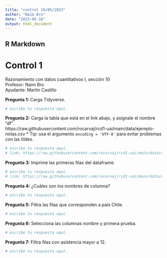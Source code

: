 ```yaml
---
title: "control 16/05/2023"
author: "Naim Bro"
date: "2023-05-16"
output: html_document
---
```


## R Markdown

# Control 1
Razonamiento con datos cuantitativos I, sección 10 <br>
Profesor: Naim Bro <br>
Ayudante: Martín Castillo <br>


<b>Pregunta 1:</b> Carga Tidyverse.

```r
# escribe tu respuesta aquí.

```

<b>Pregunta 2:</b> Carga la tabla que está en el link abajo, y asígnale el nombre "df".<br>
https://raw.githubusercontent.com/rocarvaj/rcd1-uai/main/data/ejemplo-notas.csv
* Tip: usa el argumento ```encoding = 'UTF-8'``` para evitar problemas con las tildes.

```r
# escribe tu respuesta aquí.
# link: https://raw.githubusercontent.com/rocarvaj/rcd1-uai/main/data/ejemplo-notas.csv

```

<b>Pregunta 3:</b> Imprime las primeras filas del dataframe.
```r
# escribe tu respuesta aquí.
# link: https://raw.githubusercontent.com/rocarvaj/rcd1-uai/main/data/ejemplo-notas.csv

```

<b>Pregunta 4:</b> ¿Cuáles son los nombres de columna?
```r
# escribe tu respuesta aquí.

```

<b>Pregunta 5:</b> Filtra las filas que corresponden a país Chile.
```r
# escribe tu respuesta aquí.

```

<b>Pregunta 6:</b> Selecciona las columnas nombre y primera prueba.
```r
# escribe tu respuesta aquí.

```

<b>Pregunta 7:</b> Filtra filas con asistencia mayor a 12.
```r
# escribe tu respuesta aquí.

```
